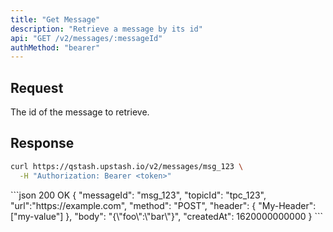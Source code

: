 ```yaml
---
title: "Get Message"
description: "Retrieve a message by its id"
api: "GET /v2/messages/:messageId"
authMethod: "bearer"
---
```


## Request

<ParamField path="messageId" type="string" required>
  The id of the message to retrieve.
</ParamField>

## Response

<Snippet file="qstash-message-type.mdx" />

<RequestExample>

```sh
curl https://qstash.upstash.io/v2/messages/msg_123 \
  -H "Authorization: Bearer <token>"
```

</RequestExample>

<ResponseExample>
```json 200 OK
{
  "messageId": "msg_123",
  "topicId": "tpc_123",
  "url":"https://example.com",
  "method": "POST",
  "header": {
    "My-Header": ["my-value"]
  },
  "body": "{\"foo\":\"bar\"}",
  "createdAt": 1620000000000
}
```

</ResponseExample>
